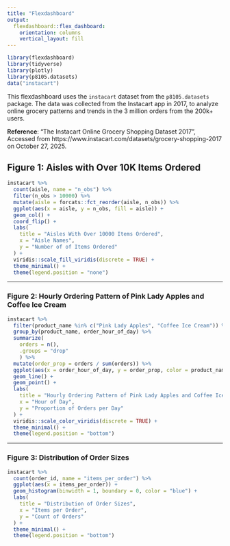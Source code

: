 ```yaml
---
title: "Flexdashboard"
output: 
  flexdashboard::flex_dashboard:
    orientation: columns
    vertical_layout: fill
---
```


```r
library(flexdashboard)
library(tidyverse)
library(plotly)
library(p8105.datasets)
data("instacart")
```
This flexdashboard uses the `instacart` dataset from the `p8105.datasets` package. The data was collected from the Instacart app in 2017, to analyze online grocery patterns and trends in the 3 million orders from the 200k+ users.

**Reference**: “The Instacart Online Grocery Shopping Dataset 2017”, Accessed from https://www.instacart.com/datasets/grocery-shopping-2017 on October 27, 2025.

## Figure 1: Aisles with Over 10K Items Ordered {data-width=650}

```r
instacart %>%
  count(aisle, name = "n_obs") %>%
  filter(n_obs > 10000) %>%
  mutate(aisle = forcats::fct_reorder(aisle, n_obs)) %>%
  ggplot(aes(x = aisle, y = n_obs, fill = aisle)) +
  geom_col() +
  coord_flip() +
  labs(
    title = "Aisles With Over 10000 Items Ordered",
    x = "Aisle Names",
    y = "Number of of Items Ordered"
  ) +
  viridis::scale_fill_viridis(discrete = TRUE) +
  theme_minimal() +
  theme(legend.position = "none")
```

-----------------------------------------------------------------------

### Figure 2: Hourly Ordering Pattern of Pink Lady Apples and Coffee Ice Cream {data-width=650}

```r
instacart %>%
  filter(product_name %in% c("Pink Lady Apples", "Coffee Ice Cream")) %>%
  group_by(product_name, order_hour_of_day) %>%
  summarize(
    orders = n(), 
    .groups = "drop"
    ) %>%
  mutate(order_prop = orders / sum(orders)) %>%
  ggplot(aes(x = order_hour_of_day, y = order_prop, color = product_name)) +
  geom_line() +
  geom_point() +
  labs(
    title = "Hourly Ordering Pattern of Pink Lady Apples and Coffee Ice Cream",
    x = "Hour of Day",
    y = "Proportion of Orders per Day"
  ) +
  viridis::scale_color_viridis(discrete = TRUE) +
  theme_minimal() +
  theme(legend.position = "bottom")
```

-----------------------------------------------------------------------

### Figure 3: Distribution of Order Sizes {data-width=650}

```r
instacart %>% 
  count(order_id, name = "items_per_order") %>% 
  ggplot(aes(x = items_per_order)) +
  geom_histogram(binwidth = 1, boundary = 0, color = "blue") +
  labs(
    title = "Distribution of Order Sizes",
    x = "Items per Order",
    y = "Count of Orders"
  ) +
  theme_minimal() +
  theme(legend.position = "bottom")
```
